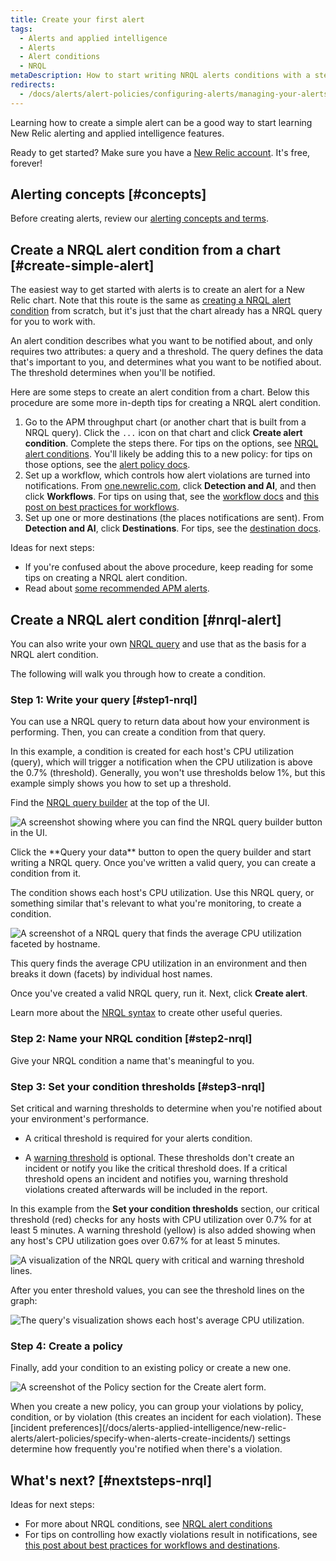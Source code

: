 ```yaml
---
title: Create your first alert
tags:
  - Alerts and applied intelligence
  - Alerts
  - Alert conditions
  - NRQL
metaDescription: How to start writing NRQL alerts conditions with a step-by-step user case.
redirects:
  - /docs/alerts/alert-policies/configuring-alerts/managing-your-alerts
---
```







Learning how to create a simple alert can be a good way to start learning New Relic alerting and applied intelligence features. 

Ready to get started? Make sure you have a [New Relic account](https://newrelic.com/signup). It's free, forever!

## Alerting concepts [#concepts]

Before creating alerts, review our [alerting concepts and terms](/docs/alerts-applied-intelligence/applied-intelligence/incident-intelligence/basic-alerting-concepts).

## Create a NRQL alert condition from a chart [#create-simple-alert]

The easiest way to get started with alerts is to create an alert for a New Relic chart. Note that this route is the same as [creating a NRQL alert condition](/docs/alerts-applied-intelligence/new-relic-alerts/alert-conditions/create-nrql-alert-conditions) from scratch, but it's just that the chart already has a NRQL query for you to work with. 

An alert condition describes what you want to be notified about, and only requires two attributes: a query and a threshold. The query defines the data that's important to you, and determines what you want to be notified about. The threshold determines when you'll be notified.

Here are some steps to create an alert condition from a chart. Below this procedure are some more in-depth tips for creating a NRQL alert condition.  

1. Go to the APM throughput chart (or another chart that is built from a NRQL query). Click the `...` icon on that chart and click **Create alert condition**. Complete the steps there. For tips on the options, see [NRQL alert conditions](/docs/alerts-applied-intelligence/new-relic-alerts/alert-conditions/create-nrql-alert-conditions). You'll likely be adding this to a new policy: for tips on those options, see the [alert policy docs](/docs/alerts-applied-intelligence/new-relic-alerts/alert-policies/specify-when-alerts-create-incidents/#preference-policy).
2. Set up a workflow, which controls how alert violations are turned into notifications. From [one.newrelic.com](https://one.newrelic.com), click **Detection and AI**, and then click **Workflows**. For tips on using that, see the [workflow docs](/docs/alerts-applied-intelligence/applied-intelligence/incident-workflows/incident-workflows) and [this post on best practices for workflows](https://discuss.newrelic.com/t/relic-solution-patterns-for-implementing-alerts-workflows/188605).
3. Set up one or more destinations (the places notifications are sent). From **Detection and AI**, click **Destinations**. For tips, see the [destination docs](/docs/alerts-applied-intelligence/notifications/destinations).

Ideas for next steps: 

* If you're confused about the above procedure, keep reading for some tips on creating a NRQL alert condition.
* Read about [some recommended APM alerts](/docs/alerts-applied-intelligence/new-relic-alerts/get-started/condition-recommendations).

## Create a NRQL alert condition [#nrql-alert] 

You can also write your own [NRQL query](/docs/query-your-data/nrql-new-relic-query-language/get-started/introduction-nrql-new-relics-query-language) and use that as the basis for a NRQL alert condition. 

The following will walk you through how to create a condition. 

### Step 1: Write your query [#step1-nrql]

You can use a NRQL query to return data about how your environment is performing. Then, you can create a condition from that query.

In this example, a condition is created for each host's CPU utilization (query), which will trigger a notification when the CPU utilization is above the 0.7% (threshold). Generally, you won't use thresholds below 1%, but this example simply shows you how to set up a threshold.

Find the [NRQL query builder](/docs/query-your-data/explore-query-data/query-builder/use-advanced-nrql-mode-query-data/) at the top of the UI.

<img
  title="A screenshot showing where you can find the NRQL query builder button in the UI."
  alt="A screenshot showing where you can find the NRQL query builder button in the UI."
  src={querybuilderAccess}
/>

<figcaption>
  Click the **Query your data** button to open the query builder and start writing a NRQL query. Once you've written a valid query, you can create a condition from it.
</figcaption>

The condition shows each host's CPU utilization. Use this NRQL query, or something similar that's relevant to what you're monitoring, to create a condition.

<img
  title="A screenshot of a NRQL query that finds the average CPU utilization faceted by hostname."
  alt="A screenshot of a NRQL query that finds the average CPU utilization faceted by hostname."
  src={nrqlQuery}
/>

<figcaption>
  This query finds the average CPU utilization in an environment and then breaks it
  down (facets) by individual host names.
</figcaption>

Once you've created a valid NRQL query, run it. Next, click **Create alert**.

Learn more about the [NRQL syntax](/docs/query-your-data/nrql-new-relic-query-language/get-started/introduction-nrql-new-relics-query-language/#syntax) to create other useful queries.

### Step 2: Name your NRQL condition [#step2-nrql]

Give your NRQL condition a name that's meaningful to you.

### Step 3: Set your condition thresholds [#step3-nrql]

Set critical and warning thresholds to determine when you're notified about your environment's performance.

* A critical threshold is required for your alerts condition.

* A [warning threshold](/docs/alerts-applied-intelligence/new-relic-alerts/alert-conditions/set-thresholds-alert-condition/#threshold-levels) is optional. These thresholds don't create an incident or notify you like the critical threshold does. If a critical threshold opens an incident and notifies you, warning threshold violations created afterwards will be included in the report.

In this example from the **Set your condition thresholds** section, our critical threshold (red) checks for any hosts with CPU utilization over 0.7% for at least 5 minutes. A warning threshold (yellow) is also added showing when any host's CPU utilization goes over 0.67% for at least 5 minutes.

<img
  title="A visualization of the NRQL query with critical and warning threshold lines."
  alt="A visualization of the NRQL query with critical and warning threshold lines."
  src={nrqlSetThreshold}
/>

After you enter threshold values, you can see the threshold lines on the graph:

<img
  title="The query's visualization shows each host's average CPU utilization."
  alt="The query's visualization shows each host's average CPU utilization."
  src={showNrqlGraph}
/>

### Step 4: Create a policy

Finally, add your condition to an existing policy or create a new one.

<img
  title="A screenshot of the Policy section for the Create alert form."
  alt="A screenshot of the Policy section for the Create alert form."
  src={nrqlCreatePolicy}
/>

<figcaption>
  When you create a new policy, you can group your violations by policy, condition, or by violation (this creates an incident for each violation). These [incident preferences](/docs/alerts-applied-intelligence/new-relic-alerts/alert-policies/specify-when-alerts-create-incidents/) settings determine how frequently you're notified when there's a violation.
</figcaption>

## What's next? [#nextsteps-nrql]

Ideas for next steps: 

* For more about NRQL conditions, see [NRQL alert conditions](/docs/alerts-applied-intelligence/new-relic-alerts/alert-conditions/create-nrql-alert-conditions)
* For tips on controlling how exactly violations result in notifications, see [this post about best practices for workflows and destinations](https://discuss.newrelic.com/t/relic-solution-patterns-for-implementing-alerts-workflows/188605).

